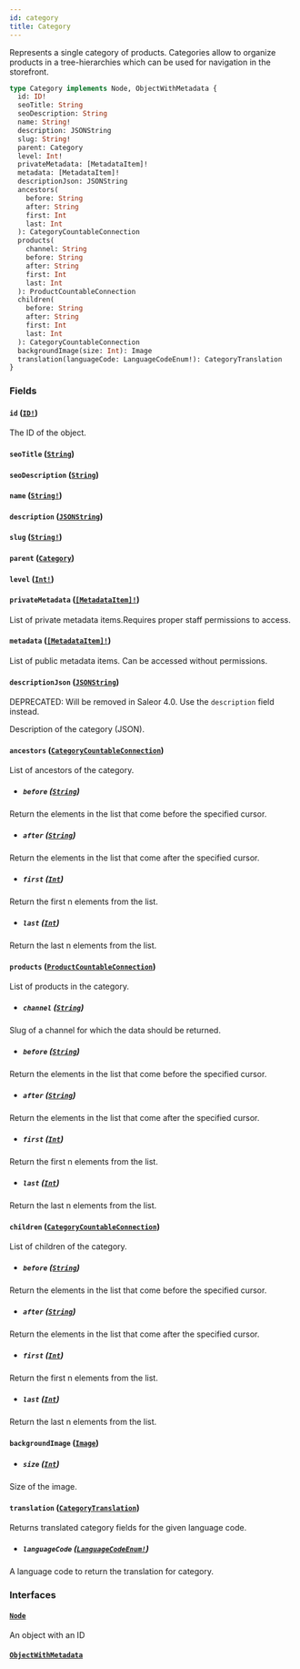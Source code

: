 ```yaml
---
id: category
title: Category
---
```


Represents a single category of products. Categories allow to organize products in a tree-hierarchies which can be used for navigation in the storefront.

```graphql
type Category implements Node, ObjectWithMetadata {
  id: ID!
  seoTitle: String
  seoDescription: String
  name: String!
  description: JSONString
  slug: String!
  parent: Category
  level: Int!
  privateMetadata: [MetadataItem]!
  metadata: [MetadataItem]!
  descriptionJson: JSONString
  ancestors(
    before: String
    after: String
    first: Int
    last: Int
  ): CategoryCountableConnection
  products(
    channel: String
    before: String
    after: String
    first: Int
    last: Int
  ): ProductCountableConnection
  children(
    before: String
    after: String
    first: Int
    last: Int
  ): CategoryCountableConnection
  backgroundImage(size: Int): Image
  translation(languageCode: LanguageCodeEnum!): CategoryTranslation
}
```

### Fields

#### `id` ([`ID!`](../../../developer/api-reference/scalars/id))

The ID of the object.

#### `seoTitle` ([`String`](../../../developer/api-reference/scalars/string))

#### `seoDescription` ([`String`](../../../developer/api-reference/scalars/string))

#### `name` ([`String!`](../../../developer/api-reference/scalars/string))

#### `description` ([`JSONString`](../../../developer/api-reference/scalars/json-string))

#### `slug` ([`String!`](../../../developer/api-reference/scalars/string))

#### `parent` ([`Category`](../../../developer/api-reference/objects/category))

#### `level` ([`Int!`](../../../developer/api-reference/scalars/int))

#### `privateMetadata` ([`[MetadataItem]!`](../../../developer/api-reference/objects/metadata-item))

List of private metadata items.Requires proper staff permissions to access.

#### `metadata` ([`[MetadataItem]!`](../../../developer/api-reference/objects/metadata-item))

List of public metadata items. Can be accessed without permissions.

#### `descriptionJson` ([`JSONString`](../../../developer/api-reference/scalars/json-string))

<span class="badge badge--warning">DEPRECATED: Will be removed in Saleor 4.0. Use the `description` field instead.</span>

Description of the category (JSON).

#### `ancestors` ([`CategoryCountableConnection`](../../../developer/api-reference/objects/category-countable-connection))

List of ancestors of the category.

- ##### `before` ([`String`](../../../developer/api-reference/scalars/string))

Return the elements in the list that come before the specified cursor.

- ##### `after` ([`String`](../../../developer/api-reference/scalars/string))

Return the elements in the list that come after the specified cursor.

- ##### `first` ([`Int`](../../../developer/api-reference/scalars/int))

Return the first n elements from the list.

- ##### `last` ([`Int`](../../../developer/api-reference/scalars/int))

Return the last n elements from the list.

#### `products` ([`ProductCountableConnection`](../../../developer/api-reference/objects/product-countable-connection))

List of products in the category.

- ##### `channel` ([`String`](../../../developer/api-reference/scalars/string))

Slug of a channel for which the data should be returned.

- ##### `before` ([`String`](../../../developer/api-reference/scalars/string))

Return the elements in the list that come before the specified cursor.

- ##### `after` ([`String`](../../../developer/api-reference/scalars/string))

Return the elements in the list that come after the specified cursor.

- ##### `first` ([`Int`](../../../developer/api-reference/scalars/int))

Return the first n elements from the list.

- ##### `last` ([`Int`](../../../developer/api-reference/scalars/int))

Return the last n elements from the list.

#### `children` ([`CategoryCountableConnection`](../../../developer/api-reference/objects/category-countable-connection))

List of children of the category.

- ##### `before` ([`String`](../../../developer/api-reference/scalars/string))

Return the elements in the list that come before the specified cursor.

- ##### `after` ([`String`](../../../developer/api-reference/scalars/string))

Return the elements in the list that come after the specified cursor.

- ##### `first` ([`Int`](../../../developer/api-reference/scalars/int))

Return the first n elements from the list.

- ##### `last` ([`Int`](../../../developer/api-reference/scalars/int))

Return the last n elements from the list.

#### `backgroundImage` ([`Image`](../../../developer/api-reference/objects/image))

- ##### `size` ([`Int`](../../../developer/api-reference/scalars/int))

Size of the image.

#### `translation` ([`CategoryTranslation`](../../../developer/api-reference/objects/category-translation))

Returns translated category fields for the given language code.

- ##### `languageCode` ([`LanguageCodeEnum!`](../../../developer/api-reference/enums/language-code-enum))

A language code to return the translation for category.

### Interfaces

#### [`Node`](../../../developer/api-reference/interfaces/node)

An object with an ID

#### [`ObjectWithMetadata`](../../../developer/api-reference/interfaces/object-with-metadata)
